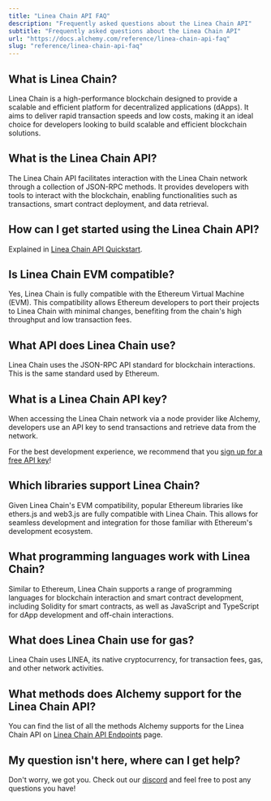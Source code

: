 ```yaml
---
title: "Linea Chain API FAQ"
description: "Frequently asked questions about the Linea Chain API"
subtitle: "Frequently asked questions about the Linea Chain API"
url: "https://docs.alchemy.com/reference/linea-chain-api-faq"
slug: "reference/linea-chain-api-faq"
---
```


## What is Linea Chain?

Linea Chain is a high-performance blockchain designed to provide a scalable and efficient platform for decentralized applications (dApps). It aims to deliver rapid transaction speeds and low costs, making it an ideal choice for developers looking to build scalable and efficient blockchain solutions.

## What is the Linea Chain API?

The Linea Chain API facilitates interaction with the Linea Chain network through a collection of JSON-RPC methods. It provides developers with tools to interact with the blockchain, enabling functionalities such as transactions, smart contract deployment, and data retrieval.

## How can I get started using the Linea Chain API?

Explained in [Linea Chain API Quickstart](/reference/linea-chain-api-quickstart).

## Is Linea Chain EVM compatible?

Yes, Linea Chain is fully compatible with the Ethereum Virtual Machine (EVM). This compatibility allows Ethereum developers to port their projects to Linea Chain with minimal changes, benefiting from the chain's high throughput and low transaction fees.

## What API does Linea Chain use?

Linea Chain uses the JSON-RPC API standard for blockchain interactions. This is the same standard used by Ethereum.

## What is a Linea Chain API key?

When accessing the Linea Chain network via a node provider like Alchemy, developers use an API key to send transactions and retrieve data from the network.

For the best development experience, we recommend that you [sign up for a free API key](https://dashboard.alchemy.com/signup/)!

## Which libraries support Linea Chain?

Given Linea Chain's EVM compatibility, popular Ethereum libraries like ethers.js and web3.js are fully compatible with Linea Chain. This allows for seamless development and integration for those familiar with Ethereum's development ecosystem.

## What programming languages work with Linea Chain?

Similar to Ethereum, Linea Chain supports a range of programming languages for blockchain interaction and smart contract development, including Solidity for smart contracts, as well as JavaScript and TypeScript for dApp development and off-chain interactions.

## What does Linea Chain use for gas?

Linea Chain uses LINEA, its native cryptocurrency, for transaction fees, gas, and other network activities.

## What methods does Alchemy support for the Linea Chain API?

You can find the list of all the methods Alchemy supports for the Linea Chain API on [Linea Chain API Endpoints](/reference/linea-chain-api-endpoints) page.

## My question isn't here, where can I get help?

Don't worry, we got you. Check out our [discord](https://alchemy.com/discord) and feel free to post any questions you have!
